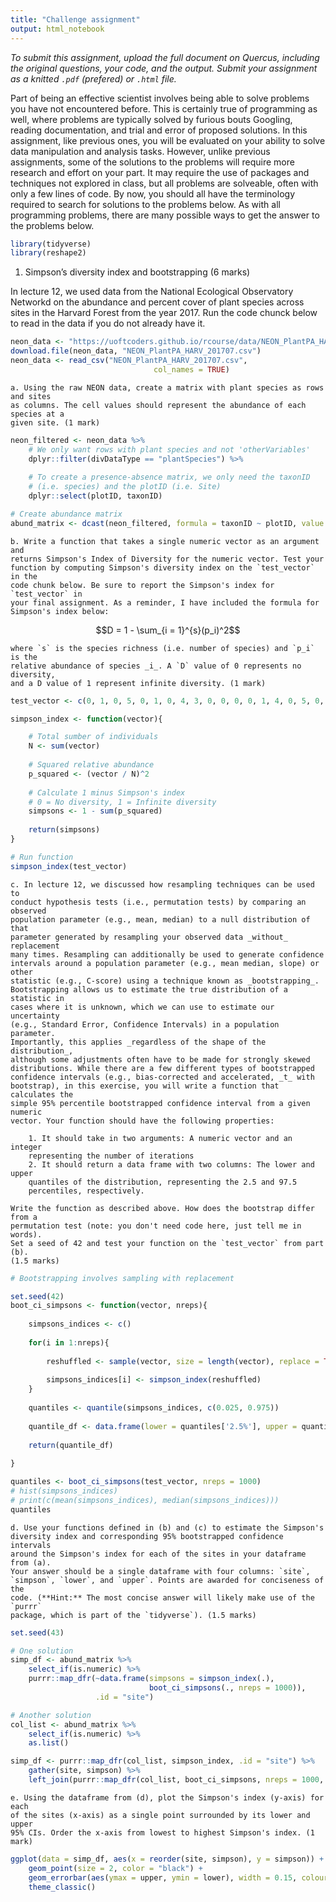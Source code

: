 ```yaml
---
title: "Challenge assignment"
output: html_notebook
---
```


*To submit this assignment, upload the full document on Quercus,
including the original questions, your code, and the output. Submit
your assignment as a knitted `.pdf` (prefered) or `.html` file.*


Part of being an effective scientist involves being able to solve problems you
have not encountered before. This is certainly true of programming as well,
where problems are typically solved by furious bouts Googling, reading
documentation, and trial and error of proposed solutions. In this assignment,
like previous ones, you will be evaluated on your ability to solve data
manipulation and analysis tasks. However, unlike previous assignments, some of
the solutions to the problems will require more research and effort on your
part. It may require the use of packages and techniques not explored in class,
but all problems are solveable, often with only a few lines of code. By now, you
should all have the terminology required to search for solutions to the problems
below. As with all programming problems, there are many possible ways to get the
answer to the problems below.

```r
library(tidyverse)
library(reshape2)
```

1. Simpson's diversity index and bootstrapping (6 marks)

In lecture 12, we used data from the National Ecological Observatory Networkd on
the abundance and percent cover of plant species across sites in the Harvard
Forest from the year 2017. Run the code chunck below to read in the data if you
do not already have it.

```r

neon_data <- "https://uoftcoders.github.io/rcourse/data/NEON_PlantPA_HARV_201707.csv"
download.file(neon_data, "NEON_PlantPA_HARV_201707.csv")
neon_data <- read_csv("NEON_PlantPA_HARV_201707.csv", 
                                col_names = TRUE)
```

    a. Using the raw NEON data, create a matrix with plant species as rows and sites
    as columns. The cell values should represent the abundance of each species at a
    given site. (1 mark)

```r
neon_filtered <- neon_data %>%
    # We only want rows with plant species and not 'otherVariables'
    dplyr::filter(divDataType == "plantSpecies") %>% 
    
    # To create a presence-absence matrix, we only need the taxonID 
    # (i.e. species) and the plotID (i.e. Site)
    dplyr::select(plotID, taxonID) 

# Create abundance matrix
abund_matrix <- dcast(neon_filtered, formula = taxonID ~ plotID, value.var = 'taxonID', fun.aggregate = length)
```

    b. Write a function that takes a single numeric vector as an argument and
    returns Simpson's Index of Diversity for the numeric vector. Test your
    function by computing Simpson's diversity index on the `test_vector` in the
    code chunk below. Be sure to report the Simpson's index for `test_vector` in
    your final assignment. As a reminder, I have included the formula for
    Simpson's index below:
    
$$D = 1 - \sum_{i = 1}^{s}(p_i)^2$$
    
    where `s` is the species richness (i.e. number of species) and `p_i` is the
    relative abundance of species _i_. A `D` value of 0 represents no diversity,
    and a D value of 1 represent infinite diversity. (1 mark)

```r
test_vector <- c(0, 1, 0, 5, 0, 1, 0, 4, 3, 0, 0, 0, 0, 1, 4, 0, 5, 0, 3, 0, 11, 2, 19, 0, 11, 0, 0, 0, 0, 0)

simpson_index <- function(vector){

    # Total sumber of individuals
    N <- sum(vector)
    
    # Squared relative abundance
    p_squared <- (vector / N)^2
    
    # Calculate 1 minus Simpson's index
    # 0 = No diversity, 1 = Infinite diversity
    simpsons <- 1 - sum(p_squared)
    
    return(simpsons)
}

# Run function
simpson_index(test_vector)
```

    c. In lecture 12, we discussed how resampling techniques can be used to
    conduct hypothesis tests (i.e., permutation tests) by comparing an observed
    population parameter (e.g., mean, median) to a null distribution of that
    parameter generated by resampling your observed data _without_ replacement
    many times. Resampling can additionally be used to generate confidence
    intervals around a population parameter (e.g., mean median, slope) or other
    statistic (e.g., C-score) using a technique known as _bootstrapping_.
    Bootstrapping allows us to estimate the true distribution of a statistic in
    cases where it is unknown, which we can use to estimate our uncertainty
    (e.g., Standard Error, Confidence Intervals) in a population parameter.
    Importantly, this applies _regardless of the shape of the distribution_,
    although some adjustments often have to be made for strongly skewed
    distributions. While there are a few different types of bootstrapped
    confidence intervals (e.g., bias-corrected and accelerated, _t_ with
    bootstrap), in this exercise, you will write a function that calculates the
    simple 95% percentile bootstrapped confidence interval from a given numeric
    vector. Your function should have the following properties:

        1. It should take in two arguments: A numeric vector and an integer
        representing the number of iterations 
        2. It should return a data frame with two columns: The lower and upper
        quantiles of the distribution, representing the 2.5 and 97.5
        percentiles, respectively.
        
    Write the function as described above. How does the bootstrap differ from a
    permutation test (note: you don't need code here, just tell me in words).
    Set a seed of 42 and test your function on the `test_vector` from part (b).
    (1.5 marks)

```r
# Bootstrapping involves sampling with replacement

set.seed(42)
boot_ci_simpsons <- function(vector, nreps){
    
    simpsons_indices <- c()
    
    for(i in 1:nreps){
        
        reshuffled <- sample(vector, size = length(vector), replace = TRUE)
    
        simpsons_indices[i] <- simpson_index(reshuffled)
    }
    
    quantiles <- quantile(simpsons_indices, c(0.025, 0.975))
    
    quantile_df <- data.frame(lower = quantiles['2.5%'], upper = quantiles['97.5%'])
    
    return(quantile_df)
    
}

quantiles <- boot_ci_simpsons(test_vector, nreps = 1000)
# hist(simpsons_indices)
# print(c(mean(simpsons_indices), median(simpsons_indices)))
quantiles
```

    d. Use your functions defined in (b) and (c) to estimate the Simpson's
    diversity index and corresponding 95% bootstrapped confidence intervals
    around the Simpson's index for each of the sites in your dataframe from (a).
    Your answer should be a single dataframe with four columns: `site`,
    `simpson`, `lower`, and `upper`. Points are awarded for conciseness of the
    code. (**Hint:** The most concise answer will likely make use of the `purrr`
    package, which is part of the `tidyverse`). (1.5 marks)

```r
set.seed(43)

# One solution
simp_df <- abund_matrix %>% 
    select_if(is.numeric) %>% 
    purrr::map_dfr(~data.frame(simpsons = simpson_index(.),
                               boot_ci_simpsons(., nreps = 1000)), 
                   .id = "site") 

# Another solution
col_list <- abund_matrix %>% 
    select_if(is.numeric) %>% 
    as.list()

simp_df <- purrr::map_dfr(col_list, simpson_index, .id = "site") %>% 
    gather(site, simpson) %>% 
    left_join(purrr::map_dfr(col_list, boot_ci_simpsons, nreps = 1000, .id = "site"), by = "site")
```

    e. Using the dataframe from (d), plot the Simpson's index (y-axis) for each
    of the sites (x-axis) as a single point surrounded by its lower and upper
    95% CIs. Order the x-axis from lowest to highest Simpson's index. (1 mark)

```r
ggplot(data = simp_df, aes(x = reorder(site, simpson), y = simpson)) +
    geom_point(size = 2, color = "black") + 
    geom_errorbar(aes(ymax = upper, ymin = lower), width = 0.15, colour = "black") +
    theme_classic()
```

